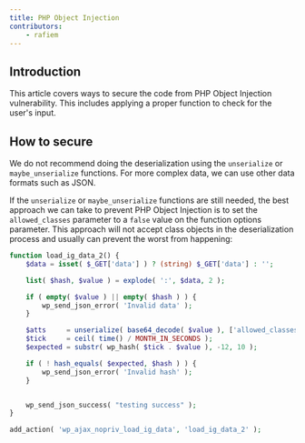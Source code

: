 ```yaml
---
title: PHP Object Injection
contributors:
    - rafiem
---
```




## Introduction

This article covers ways to secure the code from PHP Object Injection vulnerability. This includes applying a proper function to check for the user's input.


<LinkCard
  title="Learn more about PHP Object Injection"
  href="/academy/wordpress/vulnerabilities/php-object-injection/"
/>

## How to secure

We do not recommend doing the deserialization using the `unserialize` or `maybe_unserialize` functions. For more complex data, we can use other data formats such as JSON. 

If the `unserialize` or `maybe_unserialize` functions are still needed, the best approach we can take to prevent PHP Object Injection is to set the `allowed_classes` parameter to a `false` value on the function options parameter. This approach will not accept class objects in the deserialization process and usually can prevent the worst from happening:

```php
function load_ig_data_2() {
	$data = isset( $_GET['data'] ) ? (string) $_GET['data'] : '';

	list( $hash, $value ) = explode( ':', $data, 2 );

	if ( empty( $value ) || empty( $hash ) ) {
		wp_send_json_error( 'Invalid data' );
	}

	$atts     = unserialize( base64_decode( $value ), ['allowed_classes' => false] );
	$tick     = ceil( time() / MONTH_IN_SECONDS );
	$expected = substr( wp_hash( $tick . $value ), -12, 10 );

	if ( ! hash_equals( $expected, $hash ) ) {
		wp_send_json_error( 'Invalid hash' );
	}


	wp_send_json_success( "testing success" );
}

add_action( 'wp_ajax_nopriv_load_ig_data', 'load_ig_data_2' );
```